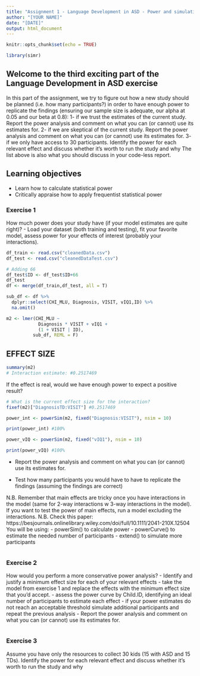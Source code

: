```yaml
---
title: "Assignment 1 - Language Development in ASD - Power and simulations"
author: "[YOUR NAME]"
date: "[DATE]"
output: html_document
---
```


```r
knitr::opts_chunk$set(echo = TRUE)
```

```r
library(simr)
```

## Welcome to the third exciting part of the Language Development in ASD exercise

In this part of the assignment, we try to figure out how a new study should be planned (i.e. how many participants?) in order to have enough power to replicate the findings (ensuring our sample size is adequate, our alpha at 0.05 and our beta at 0.8):
1- if we trust the estimates of the current study. Report the power analysis and comment on what you can (or cannot) use its estimates for.
2- if we are skeptical of the current study. Report the power analysis and comment on what you can (or cannot) use its estimates for.
3- if we only have access to 30 participants. Identify the power for each relevant effect and discuss whether it's worth to run the study and why
The list above is also what you should discuss in your code-less report.


## Learning objectives

- Learn how to calculate statistical power
- Critically appraise how to apply frequentist statistical power

### Exercise 1

How much power does your study have (if your model estimates are quite right)?
- Load your dataset (both training and testing), fit your favorite model, assess power for your effects of interest (probably your interactions).

```r
df_train <- read.csv("cleanedData.csv")
df_test <- read.csv("cleanedDataTest.csv")

# Adding 66
df_test$ID <- df_test$ID+66
df_test
df <- merge(df_train,df_test, all = T)

sub_df <- df %>% 
  dplyr::select(CHI_MLU, Diagnosis, VISIT, vIQ1,ID) %>% 
  na.omit()

m2 <- lmer(CHI_MLU ~
            Diagnosis * VISIT + vIQ1 + 
            (1 + VISIT | ID), 
          sub_df, REML = F)

```

## EFFECT SIZE
```r

summary(m2)
# Interaction estimate: #0.2517469

```

If the effect is real, would we have enough power to expect a positive result? 

```r

# What is the current effect size for the interaction? 
fixef(m2)["DiagnosisTD:VISIT"] #0.2517469

power_int <- powerSim(m2, fixed("Diagnosis:VISIT"), nsim = 10)

print(power_int) #100%

power_vIQ <- powerSim(m2, fixed("vIQ1"), nsim = 10)

print(power_vIQ) #100%

```

- Report the power analysis and comment on what you can (or cannot) use its estimates for.

- Test how many participants you would have to have to replicate the findings (assuming the findings are correct)



N.B. Remember that main effects are tricky once you have interactions in the model (same for 2-way interactions w 3-way interactions in the model). If you want to test the power of main effects, run a model excluding the interactions.
N.B. Check this paper: https://besjournals.onlinelibrary.wiley.com/doi/full/10.1111/2041-210X.12504
You will be using:
- powerSim() to calculate power
- powerCurve() to estimate the needed number of participants
- extend() to simulate more participants

```r

```


### Exercise 2

How would you perform a more conservative power analysis?
- Identify and justify a minimum effect size for each of your relevant effects
- take the model from exercise 1 and replace the effects with the minimum effect size that you'd accept.
- assess the power curve by Child.ID, identifying an ideal number of participants to estimate each effect
- if your power estimates do not reach an acceptable threshold simulate additional participants and repeat the previous analysis
- Report the power analysis and comment on what you can (or cannot) use its estimates for.

```r

```


### Exercise 3

Assume you have only the resources to collect 30 kids (15 with ASD and 15 TDs). Identify the power for each relevant effect and discuss whether it's worth to run the study and why

```r

```
